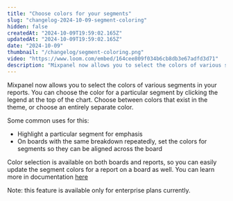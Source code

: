```yaml
---
title: "Choose colors for your segments"
slug: "changelog-2024-10-09-segment-coloring"
hidden: false
createdAt: "2024-10-09T19:59:02.165Z"
updatedAt: "2024-10-09T19:59:02.165Z"
date: "2024-10-09"
thumbnail: "/changelog/segment-coloring.png"
video: "https://www.loom.com/embed/164cee809f034b6cb8db3e67adfd3d71"
description: "Mixpanel now allows you to select the colors of various segments in your reports. You can choose the color for a particular segment by clicking the legend at the top of the chart. Choose between colors that exist in the theme, or choose an entirely separate color."
---
```


<ChangelogPostHeader
  date="2024-10-09"
  image="/changelog/segment-coloring.png"
  title="Choose colors for your segments"
/>

Mixpanel now allows you to select the colors of various segments in your reports. You can choose the color for a particular segment by clicking the legend at the top of the chart. Choose between colors that exist in the theme, or choose an entirely separate color.

Some common uses for this:

- Highlight a particular segment for emphasis
- On boards with the same breakdown repeatedly, set the colors for segments so they can be aligned across the board

Color selection is available on both boards and reports, so you can easily update the segment colors for a report on a board as well. You can learn more in documentation [here](/docs/features/chart-customization#segment-coloring)

Note: this feature is available only for enterprise plans currently.

<VideoButtonWithModal src="https://www.loom.com/embed/164cee809f034b6cb8db3e67adfd3d71" />
